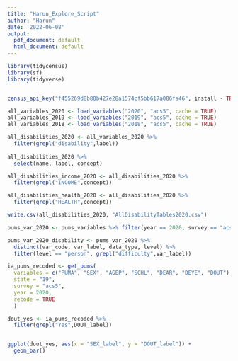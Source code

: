 ```yaml
---
title: "Harun_Explore_Script"
author: "Harun"
date: '2022-06-08'
output:
  pdf_document: default
  html_document: default
---
```


```r
library(tidycensus)
library(sf)
library(tidyverse)


census_api_key("f455269d8b80b427e28a1574cf5bb617a086fa46", install - TRUE)
```

```r
all_variables_2020 <- load_variables("2020", "acs5", cache = TRUE)
all_variables_2019 <- load_variables("2019", "acs5", cache = TRUE)
all_variables_2018 <- load_variables("2018", "acs5", cache = TRUE)

all_disabilities_2020 <- all_variables_2020 %>%
  filter(grepl("disability",label))
  
all_disabilities_2020 %>%
  select(name, label, concept)
```

```r
all_disabilities_income_2020 <- all_disabilities_2020 %>%
  filter(grepl("INCOME",concept))

all_disabilities_health_2020 <- all_disabilities_2020 %>%
  filter(grepl("HEALTH",concept))
```

```r
write.csv(all_disabilities_2020, "AllDisabilityTables2020.csv")
```

```r

pums_var_2020 <- pums_variables %>% filter(year == 2020, survey == "acs5")

pums_var_2020_disability <- pums_var_2020 %>%
  distinct(var_code, var_label, data_type, level) %>% 
  filter(level == "person", grepl("difficulty",var_label))

ia_pums_recoded <- get_pums(
  variables = c("PUMA", "SEX", "AGEP", "SCHL", "DEAR", "DEYE", "DOUT"),
  state = "19",
  survey = "acs5",
  year = 2020,
  recode = TRUE
  )

dout_yes <- ia_pums_recoded %>%
  filter(grepl("Yes",DOUT_label))


ggplot(dout_yes, aes(x = "SEX_label", y = "DOUT_label")) + 
  geom_bar()
```




